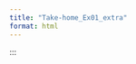 ```yaml
---
title: "Take-home_Ex01_extra"
format: html
---
```


<!-- ```{r} -->

<!-- if (!requireNamespace("randomForest", quietly = TRUE)) { -->

<!--   install.packages("randomForest") -->

<!-- } -->

<!-- library(randomForest) -->

<!-- if (!requireNamespace("caret", quietly = TRUE)) { -->

<!--   install.packages("caret") -->

<!-- } -->

<!-- library(caret) -->

<!-- ``` -->

<!-- ```{r} -->

<!-- str(train_data) -->

<!-- ``` -->

<!-- ```{r} -->

<!-- # Load necessary libraries -->

<!-- library(readr) -->

<!-- library(dplyr) -->

<!-- library(ggplot2) -->

<!-- library(stats) -->

<!-- library(randomForest)  # Load Random Forest -->

<!-- library(caret)  # For model evaluation -->

<!-- # Select relevant health-related columns -->

<!-- relevant_factors <- heart_attack_2 %>%  -->

<!--   select("Gender", "Region", "Smoking_History", "Diabetes_History", "Hypertension_History", "Physical_Activity", -->

<!--          "Diet_Quality", "Alcohol_Consumption", "Family_History", "Cholesterol_Level_Category", "Heart_Attack_Occurrence",  -->

<!--          "Stress_Levels_Category", "BMI_Category", "Heart_Rate_Category", "Systolic_BP_Category", "Diastolic_BP_Category") -->

<!-- # Convert categorical variables to factors -->

<!-- relevant_factors <- relevant_factors %>%  -->

<!--   mutate(across(where(is.character), as.factor)) -->

<!-- # ✅ Convert Heart_Attack_Occurrence to a **factor** with levels 0 and 1 -->

<!-- relevant_factors <- relevant_factors %>% -->

<!--   mutate(Heart_Attack_Occurrence = factor(ifelse(Heart_Attack_Occurrence == "Yes", 1, 0), levels = c(0, 1))) -->

<!-- # ✅ Verify conversion -->

<!-- str(relevant_factors$Heart_Attack_Occurrence) -->

<!-- table(relevant_factors$Heart_Attack_Occurrence) -->

<!-- # Split dataset into training and testing sets -->

<!-- set.seed(123) -->

<!-- trainIndex <- createDataPartition(relevant_factors$Heart_Attack_Occurrence, p = 0.7, list = FALSE) -->

<!-- train_data <- relevant_factors[trainIndex, ] -->

<!-- test_data <- relevant_factors[-trainIndex, ] -->

<!-- train_data -->

<!-- # ✅ Ensure Heart_Attack_Occurrence is a factor in both train and test sets -->

<!-- train_data$Heart_Attack_Occurrence <- as.factor(train_data$Heart_Attack_Occurrence) -->

<!-- test_data$Heart_Attack_Occurrence <- as.factor(test_data$Heart_Attack_Occurrence) -->

<!-- # ✅ Check factor levels before training -->

<!-- print(levels(train_data$Heart_Attack_Occurrence)) -->

<!-- # Train a Random Forest model -->

<!-- rf_model <- randomForest(Heart_Attack_Occurrence ~ ., data = train_data, ntree = 500, mtry = 3, importance = TRUE) -->

<!-- print(rf_model) -->

<!-- # Evaluate model on test data -->

<!-- predictions <- predict(rf_model, test_data) -->

<!-- confusionMatrix(predictions, test_data$Heart_Attack_Occurrence) -->

<!-- # Feature importance -->

<!-- importance_rf <- importance(rf_model) -->

<!-- varImpPlot(rf_model) -->

<!-- ``` -->



<!-- ## Code -->
<!-- ```{r} -->
<!-- #- DO NOT DELETE -->
<!-- #| eval = FALSE  -->

<!-- # Load necessary libraries -->
<!-- library(readr) -->
<!-- library(dplyr) -->
<!-- library(ggplot2) -->
<!-- library(stats) -->

<!-- # Select relevant health-related columns -->
<!-- relevant_factors <- heart_attack_2 %>%  -->
<!--   select("Gender", "Region", "Smoking_History", "Diabetes_History", "Hypertension_History", "Physical_Activity", -->
<!--          "Diet_Quality", "Alcohol_Consumption", "Family_History", "Cholesterol_Level_Category", "Heart_Attack_Occurrence",  -->
<!--          "Stress_Levels_Category", "BMI_Category", "Heart_Rate_Category", "Systolic_BP_Category", "Diastolic_BP_Category") -->

<!-- # Convert categorical variables -->
<!-- # Gender encoding -->
<!-- relevant_factors$Gender <- factor(relevant_factors$Gender, levels = c("Male", "Female")) -->

<!-- # Region encoding -->
<!-- relevant_factors$Region <- factor(relevant_factors$Region, levels = c("Rural", "Urban")) -->

<!-- # Smoking_History encoding -->
<!-- relevant_factors$Smoking_History <- factor(relevant_factors$Smoking_History, levels = c("Yes", "No")) -->

<!-- # Diabetes_History encoding -->
<!-- relevant_factors$Diabetes_History <- factor(relevant_factors$Diabetes_History, levels = c("Yes", "No")) -->

<!-- # Hypertension_History encoding -->
<!-- relevant_factors$Hypertension_History <- factor(relevant_factors$Hypertension_History, levels = c("Yes", "No")) -->

<!-- # Physical_Activity is now numeric (Low = 0, Moderate = 1, High = 2) -->
<!-- relevant_factors$Physical_Activity <- recode(relevant_factors$Physical_Activity, "Low" = 0, "Moderate" = 1, "High" = 2) %>% as.numeric() -->

<!-- # Diet_Quality is now numeric (Poor = 0, Average = 1, Good = 2) -->
<!-- relevant_factors$Diet_Quality <- recode(relevant_factors$Diet_Quality, "Poor" = 0, "Average" = 1, "Good" = 2) %>% as.numeric() -->

<!-- # Alcohol_Consumption is now numeric (None = 0, Low = 0, Moderate = 1, High = 2) -->
<!-- relevant_factors$Alcohol_Consumption <- recode(relevant_factors$Alcohol_Consumption, "None" = 0, "Low" = 0, "Moderate" = 1, "High" = 2) %>% as.numeric() -->

<!-- # Family_History encoding -->
<!-- relevant_factors$Family_History <- factor(relevant_factors$Family_History, levels = c("Yes", "No")) -->

<!-- # Cholesterol_Level_Category is now numeric (Low = 0, Moderate = 1, High = 2) -->
<!-- relevant_factors$Cholesterol_Level_Category <- recode(relevant_factors$Cholesterol_Level_Category, "Low" = 0, "Moderate" = 1, "High" = 2) %>% as.numeric() -->

<!-- # Stress_Levels_Category is now numeric (Minimal Stress = 0, Low Stress = 0, Moderate Stress = 1, High Stress = 2) -->
<!-- relevant_factors$Stress_Levels_Category <- recode(relevant_factors$Stress_Levels_Category, -->
<!--   "Miniminal_Stress" = 0, -->
<!--   "Low_Stress" = 0, -->
<!--   "Moderate_Stress" = 1, -->
<!--   "High_Stress" = 2 -->
<!-- ) %>% as.numeric() -->

<!-- # BMI_Category is now numeric (Underweight = 0, Normal_Weight = 1, Overweight = 2, Obese = 2) -->
<!-- relevant_factors$BMI_Category <- recode(relevant_factors$BMI_Category, "Underweight" = 0, "Normal_Weight" = 1, "Overweight" = 2, "Obese" = 2) %>% as.numeric() -->

<!-- # Heart_Rate_Category is now numeric (Low = 0, Normal = 1, High = 2) -->
<!-- relevant_factors$Heart_Rate_Category <- recode(relevant_factors$Heart_Rate_Category, "Low" = 0, "Normal" = 1, "High" = 2) %>% as.numeric() -->

<!-- # Systolic_BP_Category is now numeric (Normal = 0, Elevated = 1, Hypertension_Stage_1 = 2, Hypertension_Stage_2 = 2) -->
<!-- relevant_factors$Systolic_BP_Category <- recode(relevant_factors$Systolic_BP_Category, "Normal" = 0, "Elevated" = 1, "Hypertension_Stage_1" = 2, "Hypertension_Stage_2" = 2) %>% as.numeric() -->

<!-- # Diastolic_BP_Category is now numeric (Normal = 0, Elevated = 1, Hypertension_Stage_1 = 2, Hypertension_Stage_2 = 2) -->
<!-- relevant_factors$Diastolic_BP_Category <- recode(relevant_factors$Diastolic_BP_Category, "Normal" = 0, "Elevated" = 1, "Hypertension_Stage_1" = 2, "Hypertension_Stage_2" = 2) %>% as.numeric() -->

<!-- # Convert Heart_Attack_Occurrence to binary and ensure it remains a factor -->
<!-- relevant_factors$Heart_Attack_Occurrence <- factor(ifelse(relevant_factors$Heart_Attack_Occurrence == "Yes", 1, 0), levels = c(0, 1)) -->

<!-- # Compute correlation matrix for numerical encoding -->
<!-- cor_matrix <- relevant_factors %>%  -->
<!--   mutate(across(where(is.factor), as.numeric)) %>% -->
<!--   select(-Smoking_History, -Heart_Attack_Occurrence) %>% -->
<!--   cor(use = "complete.obs") -->

<!-- print(cor_matrix) -->

<!-- # Run Logistic Regression Model -->
<!-- logistic_model <- glm(Heart_Attack_Occurrence ~ ., data = relevant_factors, family = binomial()) -->

<!-- # Print Model Summary -->
<!-- summary(logistic_model) -->
<!-- ``` -->

:::


<!-- ```{r} -->
<!-- # Load necessary library -->
<!-- library(writexl)  # Or use openxlsx for more features -->

<!-- # Define file path to save the Excel file -->
<!-- file_path <- "C:/andreaysh/ISSS608/try.xlsx" -->

<!-- # Export chi-square test results to Excel -->
<!-- write_xlsx(heart_attack_2, path = file_path) -->

<!-- # Confirm export -->
<!-- print(paste("File saved to:", file_path)) -->
<!-- ``` -->

